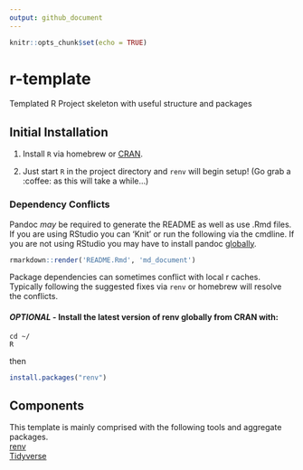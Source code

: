 ```yaml
---
output: github_document
---
```


<!-- README.md is generated from README.Rmd. Please edit that file -->

```r
knitr::opts_chunk$set(echo = TRUE)
```

# r-template

Templated R Project skeleton with useful structure and packages

## Initial Installation

1. Install `R` via homebrew or [CRAN](https://cran.r-project.org/bin/).

2. Just start `R` in the project directory and `renv` will begin setup! (Go grab a :coffee: as this will take a while...)

### Dependency Conflicts

Pandoc _may_ be required to generate the README as well as use .Rmd files. If
you are using RStudio you can ‘Knit’ or run the following via the cmdline. If you are
not using RStudio you may have to install pandoc
[globally](https://pandoc.org/installing.html).
``` r
rmarkdown::render('README.Rmd', 'md_document')
```

Package dependencies can sometimes conflict with local r caches. Typically following the suggested fixes via `renv` or 
homebrew will resolve the conflicts.

#### _OPTIONAL_ - Install the latest version of renv globally from CRAN with:
``` shell
cd ~/
R
```  
then  
``` r
install.packages("renv")
```

## Components

This template is mainly comprised with the following tools and aggregate packages.  
[renv](https://rstudio.github.io/renv/articles/renv.html)  
[Tidyverse](https://www.tidyverse.org/)


